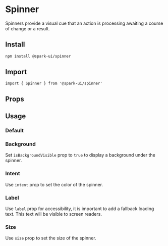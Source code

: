 
<Meta of={stories} />

# Spinner

Spinners provide a visual cue that an action is processing awaiting a course of change or a result.

## Install

```sh
npm install @spark-ui/spinner
```

## Import

```tsx
import { Spinner } from '@spark-ui/spinner'
```

## Props

<ArgTypes of={Spinner} />

## Usage

### Default

<Canvas of={stories.Default} />

### Background

Set `isBackgroundVisible` prop to `true` to display a background under the spinner.

<Canvas of={stories.Background} />

### Intent

Use `intent` prop to set the color of the spinner.

<Canvas of={stories.Intents} />

### Label

Use `label` prop for accessibility, it is important to add a fallback loading text. This text will be visible to screen readers.

<Canvas of={stories.Label} />

### Size

Use `size` prop to set the size of the spinner.

<Canvas of={stories.Sizes} />
